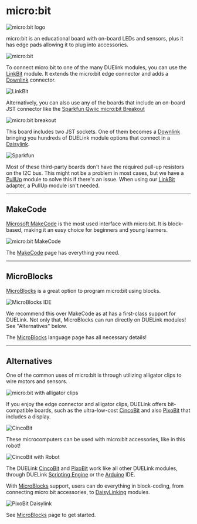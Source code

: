 # micro:bit

![micro:bit logo](pathname:///img/microbit-logo.png)

micro:bit is an educational board with on-board LEDs and sensors, plus it has edge pads allowing it to plug into accessories.

![micro:bit](pathname:///img/microbit.png)

To connect micro:bit to one of the many DUElink modules, you can use the [LinkBit](../products/adlinkbit-a) module. It extends the micro:bit edge connector and adds a [Downlink](../interface/downlink) connector.

![LinkBit](pathname:///img/microbit-linkbit.png)

Alternatively, you can also use any of the boards that include an on-board JST connector like the [Sparkfun Qwiic micro:bit Breakout](https://www.sparkfun.com/sparkfun-qwiic-micro-bit-breakout.html)

![micro:bit breakout](pathname:///img/microbit-breakout.png)

This board includes two JST sockets. One of them becomes a [Downlink](../interface/downlink) bringing you hundreds of DUELink module options that connect in a [Daisylink](../engine/daisylink). 

![Sparkfun](pathname:///img/microbit-sparkfun-duelink.png)

Most of these third-party boards don't have the required pull-up resistors on the I2C bus. This might not be a problem in most cases, but we have a [PullUp](../products/adpullup-a) module to solve this if there's an issue. When using our [LinkBit](../products/adlinkbit-a) adapter, a PullUp module isn't needed.

---

## MakeCode

[Microsoft MakeCode](https://www.microsoft.com/en-us/makecode) is the most used interface with micro:bit. It is block-based, making it an easy choice for beginners and young learners.

![micro:bit MakeCode](pathname:///img/microbit-makecode.png)

The [MakeCode](../language/makecode) page has everything you need.

---


## MicroBlocks

[MicroBlocks](https://microblocks.fun/) is a great option to program micro:bit using blocks.

![MicroBlocks IDE](pathname:///img/microblocks-ide.png)

We recommend this over MakeCode as at has a first-class support for DUELink. Not only that, MicroBlocks can run directly on DUELink modules! See "Alternatives" below.

The [MicroBlocks](../language/microblocks) language page has all necessary details!

---

## Alternatives

One of the common uses of micro:bit is through utilizing alligator clips to wire motors and sensors.

![micro:bit with alligator clips](pathname:///img/microbit-clip.png)

If you enjoy the edge connector and alligator clips, DUELink offers bit-compatible boards, such as the ultra-low-cost [CincoBit](../products/mccincobit-e) and also [PixoBit](../products/mcpixobit-d) that includes a display.

![CincoBit](pathname:///img/cincobit-pixobit.png)

These microcomputers can be used with micro:bit accessories, like in this robot!

![CincoBit with Robot](pathname:///img/cincobit-robot.png)

The DUELink [CincoBit](../products/mccincobit-e.mdx) and [PixoBit](../products/mcpixobit-d) work like all other DUELink modules, through DUELink [Scripting Engine](../engine/scripting) or the [Arduino](arduino) IDE.

With [MicroBlocks](../language/microblocks) support, users can do everything in block-coding, from connecting micro:bit accessories, to [DaisyLinking](../engine/daisylink) modules.

![PixoBit Daisylink](pathname:///img/pixobit-daisylinked.png)

See [MicroBlocks](../language/microblocks) page to get started.
